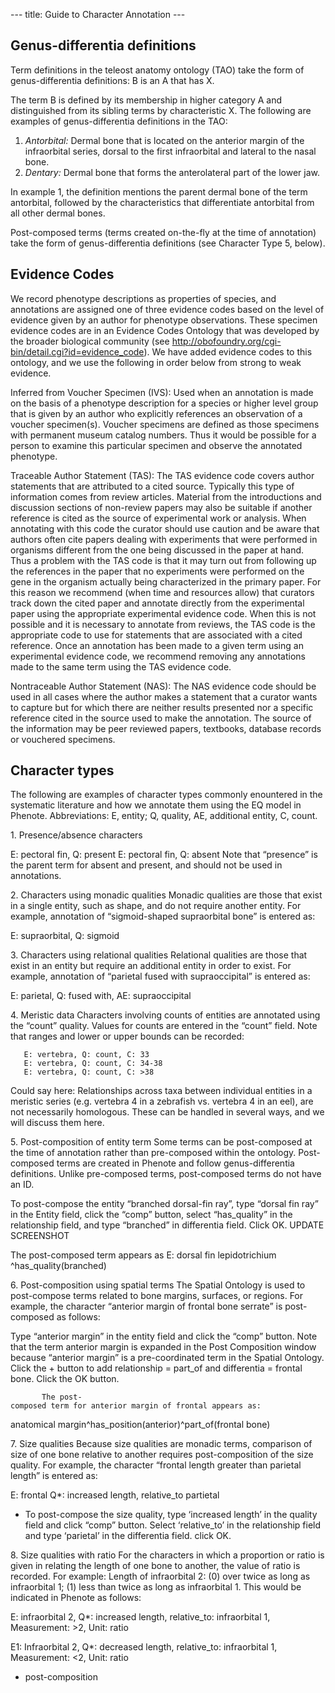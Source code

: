 ---
title: Guide to Character Annotation
---

==Genus-differentia definitions==

Term definitions in the teleost anatomy ontology (TAO) take the form of genus-differentia definitions:  B is an A that has X.

The term B is defined by its membership in higher category A and distinguished from its sibling terms by characteristic X. The following are examples of genus-differentia definitions in the TAO:
# ''Antorbital:'' Dermal bone that is located on the anterior margin of the infraorbital series, dorsal to the first infraorbital and lateral to the nasal bone.
# ''Dentary:'' Dermal bone that forms the anterolateral part of the lower jaw.

In example 1, the definition mentions the parent dermal bone of the term antorbital, followed by the characteristics that differentiate antorbital from all other dermal bones.

Post-composed terms (terms created on-the-fly at the time of annotation) take the form of genus-differentia definitions (see Character Type 5, below).

==Evidence Codes==

We record phenotype descriptions as properties of species, and annotations are assigned one of three evidence codes based on the level of evidence given by an author for phenotype observations. These specimen evidence codes are in an Evidence Codes Ontology that was developed by the broader biological community (see http://obofoundry.org/cgi-bin/detail.cgi?id=evidence_code). We have added evidence codes to this ontology, and we use the following in order below from strong to weak evidence.

Inferred from Voucher Specimen (IVS): 
Used when an annotation is made on the basis of a phenotype description for a species or higher level group that is given by an author who explicitly references an observation of a voucher specimen(s). Voucher specimens are defined as those specimens with permanent museum catalog numbers. Thus it would be possible for a person to examine this particular specimen and observe the annotated phenotype.

Traceable Author Statement (TAS): 
The TAS evidence code covers author statements that are attributed to a cited source. Typically this type of information comes from review articles. Material from the introductions and discussion sections of non-review papers may also be suitable if another reference is cited as the source of experimental work or analysis. When annotating with this code the curator should use caution and be aware that authors often cite papers dealing with experiments that were performed in organisms different from the one being discussed in the paper at hand. Thus a problem with the TAS code is that it may turn out from following up the references in the paper that no experiments were performed on the gene in the organism actually being characterized in the primary paper. For this reason we recommend (when time and resources allow) that curators track down the cited paper and annotate directly from the experimental paper using the appropriate experimental evidence code. When this is not possible and it is necessary to annotate from reviews, the TAS code is the appropriate code to use for statements that are associated with a cited reference. Once an annotation has been made to a given term using an experimental evidence code, we recommend removing any annotations made to the same term using the TAS evidence code.

Nontraceable Author Statement (NAS):  
The NAS evidence code should be used in all cases where the author makes a statement that a curator wants to capture but for which there are neither results presented nor a specific reference cited in the source used to make the annotation. The source of the information may be peer reviewed papers, textbooks, database records or vouchered specimens.

==Character types==

The following are examples of character types commonly enountered in the systematic literature and how we annotate them using the EQ model in Phenote.  Abbreviations: E, entity; Q, quality, AE, additional entity, C, count.

1.	Presence/absence characters

E: pectoral fin, Q: present
E: pectoral fin, Q: absent
Note that “presence” is the parent term for absent and present, and should not be used in annotations. 


2.	Characters using monadic qualities 
Monadic qualities are those that exist in a single entity, such as shape, and do not require another entity.  For example, annotation of “sigmoid-shaped supraorbital bone” is entered as:

E: supraorbital, Q: sigmoid

3.	Characters using relational qualities 
Relational qualities are those that exist in an entity but require an additional entity in order to exist.  For example, annotation of “parietal fused with supraoccipital” is entered as:

E: parietal, Q: fused with, AE: supraoccipital

4.	Meristic data
Characters involving counts of entities are annotated using the “count” quality.  Values for counts are entered in the “count” field.  Note that ranges and lower or upper bounds can be recorded:
	
	E: vertebra, Q: count, C: 33 
	E: vertebra, Q: count, C: 34-38
	E: vertebra, Q: count, C: >38 
Could say here: Relationships across taxa between individual entities in a meristic series (e.g. vertebra 4 in a zebrafish vs. vertebra 4 in an eel), are not necessarily homologous.  These can be handled in several ways, and we will discuss them here. 


5.	Post-composition of entity term
Some terms can be post-composed at the time of annotation rather than pre-composed within the ontology. Post-composed terms are created in Phenote and follow genus-differentia definitions. Unlike pre-composed terms, post-composed terms do not have an ID. 

To post-compose the entity “branched dorsal-fin ray”, type “dorsal fin ray” in the Entity field, click the “comp” button, select “has_quality” in the relationship field, and type “branched” in differentia field.  Click OK.
UPDATE SCREENSHOT
 


The post-composed term appears as 
E: dorsal fin lepidotrichium ^has_quality(branched)

6.	Post-composition using spatial terms 
The Spatial Ontology is used to post-compose terms related to bone margins, surfaces, or regions.  For example, the character “anterior margin of frontal bone serrate” is post-composed as follows:

Type “anterior margin” in the entity field and click the “comp” button.  Note that the term anterior margin is expanded in the Post Composition window because “anterior margin” is a pre-coordinated term in the Spatial Ontology.  Click the + button to add relationship = part_of and differentia = frontal bone.  Click the OK button.
 

		The post-composed term for anterior margin of frontal appears as:
anatomical margin^has_position(anterior)^part_of(frontal bone)

7.	Size qualities 
Because size qualities are monadic terms, comparison of size of one bone relative to another requires post-composition of the size quality.  For example, the character “frontal length greater than parietal length” is entered as:

E: frontal 
Q*: increased length, relative_to partietal
		
*To post-compose the size quality, type ‘increased length’ in the quality field and click “comp” button. Select ‘relative_to’ in the relationship field and type ‘parietal’ in the differentia field.  click OK.

8.	Size qualities with ratio
For the characters in which a proportion or ratio is given in relating the length of one bone to another, the value of ratio is recorded. For example: 
Length of infraorbital 2: (0) over twice as long as infraorbital 1; (1) less than twice as long as infraorbital 1. This would be indicated in Phenote as follows:

E: infraorbital 2, Q*: increased length, relative_to: infraorbital 1, Measurement: >2, Unit: ratio

E1: Infraorbital 2, Q*: decreased length, relative_to: infraorbital 1, Measurement: <2, Unit: ratio

*post-composition